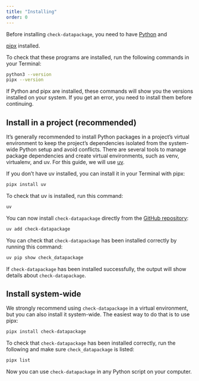 ```yaml
---
title: "Installing"
order: 0
---
```


Before installing `check-datapackage`, you need to have
[Python](https://www.python.org/downloads/) and

[pipx](https://pipx.pypa.io/latest/installation/) installed.

To check that these programs are installed, run the following commands
in your Terminal:

``` .bash
python3 --version
pipx --version
```

If Python and pipx are installed, these commands will show you the
versions installed on your system. If you get an error, you need to
install them before continuing.

## Install in a project (recommended)

It's generally recommended to install Python packages in a project's
virtual environment to keep the project's dependencies isolated from the
system-wide Python setup and avoid conflicts. There are several tools to
manage package dependencies and create virtual environments, such as
venv, virtualenv, and uv. For this guide, we will use
[uv](https://docs.astral.sh/uv/).

If you don't have uv installed, you can install it in your Terminal with
pipx:

``` .bash
pipx install uv
```

To check that uv is installed, run this command:

``` .bash
uv
```

You can now install `check-datapackage` directly from the [GitHub
repository](https://github.com/seedcase-project/check-datapackage):

``` .bash
uv add check-datapackage
```

You can check that `check-datapackage` has been installed correctly by
running this command:

``` .bash
uv pip show check_datapackage
```

If `check-datapackage` has been installed successfully, the output will
show details about `check-datapackage`.

## Install system-wide

We strongly recommend using `check-datapackage` in a virtual
environment, but you can also install it system-wide. The easiest way to
do that is to use pipx:

``` .bash
pipx install check-datapackage
```

To check that `check-datapackage` has been installed correctly, run the
following and make sure `check_datapackage` is listed:

``` .bash
pipx list
```

Now you can use `check-datapackage` in any Python script on your
computer.
